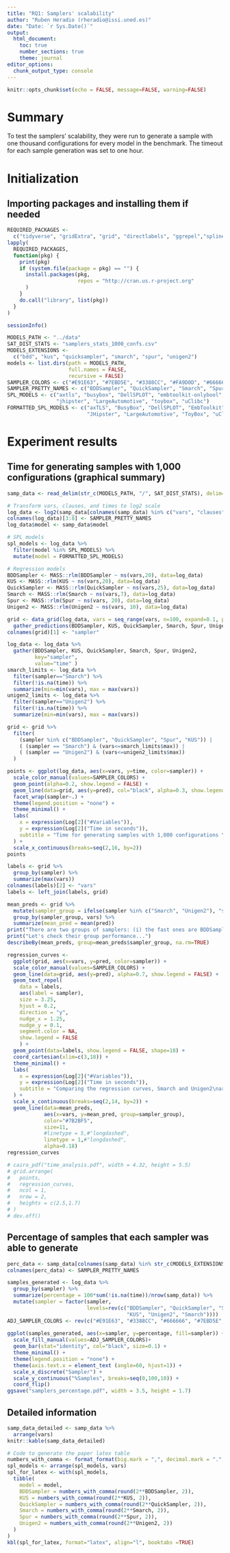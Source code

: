 ```yaml
---
title: "RQ1: Samplers' scalability"
author: "Ruben Heradio (rheradio@issi.uned.es)"
date: "Date: `r Sys.Date()`"
output:
  html_document:
    toc: true
    number_sections: true
    theme: journal
editor_options: 
  chunk_output_type: console
---
```


```r
knitr::opts_chunk$set(echo = FALSE, message=FALSE, warning=FALSE)
```

# Summary

To test the samplers' scalability, they were run to generate a sample with one thousand configurations for every model in the benchmark.  The timeout for each sample generation was set to one hour. 

# Initialization

## Importing packages and installing them if needed

```r
REQUIRED_PACKAGES <- 
  c("tidyverse", "gridExtra", "grid", "directlabels", "ggrepel","splines", "modelr", "broom", "psych", "kableExtra", "scales")
lapply(
  REQUIRED_PACKAGES,
  function(pkg) {
    print(pkg)
    if (system.file(package = pkg) == "") {
      install.packages(pkg,
                       repos = "http://cran.us.r-project.org"
      )
    }
    do.call("library", list(pkg))
  }
)
```
```r
sessionInfo()
```

```r
MODELS_PATH <- "../data"
SAT_DIST_STATS <- "samplers_stats_1000_confs.csv"
MODELS_EXTENSIONS <-
  c("bdd", "kus", "quicksampler", "smarch", "spur", "unigen2")
models <- list.dirs(path = MODELS_PATH, 
                    full.names = FALSE, 
                    recursive = FALSE)
SAMPLER_COLORS <- c("#E91E63", "#7EBD5E", "#3388CC", "#FA9D0D", "#666666", "#FF6E66")
SAMPLER_PRETTY_NAMES <- c("BDDSampler", "QuickSampler", "Smarch", "Spur", "Unigen2", "KUS")
SPL_MODELS <- c("axtls", "busybox", "DellSPLOT", "embtoolkit-onlybool", "fiasco", 
                "jhipster", "LargeAutomotive", "toybox", "uClibc")
FORMATTED_SPL_MODELS <- c("axTLS", "BusyBox", "DellSPLOT", "EmbToolkit", "Fiasco", 
                          "JHipster", "LargeAutomotive", "ToyBox", "uClibc")
```

# Experiment results

## Time for generating samples with 1,000 configurations (graphical summary)

```r
samp_data <- read_delim(str_c(MODELS_PATH, "/", SAT_DIST_STATS), delim=";")

# Transform vars, clauses, and times to log2 scale
log_data <- log2(samp_data[colnames(samp_data) %in% c("vars", "clauses", str_c(MODELS_EXTENSIONS, "_time"))])
colnames(log_data)[3:8] <- SAMPLER_PRETTY_NAMES
log_data$model <- samp_data$model

# SPL models
spl_models <- log_data %>%
  filter(model %in% SPL_MODELS) %>%
  mutate(model = FORMATTED_SPL_MODELS)

# Regression models
BDDSampler <- MASS::rlm(BDDSampler ~ ns(vars,20), data=log_data)
KUS <- MASS::rlm(KUS ~ ns(vars,20), data=log_data)
QuickSampler <- MASS::rlm(QuickSampler ~ ns(vars,25), data=log_data)
Smarch <- MASS::rlm(Smarch ~ ns(vars,7), data=log_data)
Spur <- MASS::rlm(Spur ~ ns(vars, 20), data=log_data)
Unigen2 <- MASS::rlm(Unigen2 ~ ns(vars, 10), data=log_data)

grid <- data_grid(log_data, vars = seq_range(vars, n=100, expand=0.1, pretty=TRUE)) %>% 
  gather_predictions(BDDSampler, KUS, QuickSampler, Smarch, Spur, Unigen2)
colnames(grid)[1] <- "sampler"  

log_data <- log_data %>% 
  gather(BDDSampler, KUS, QuickSampler, Smarch, Spur, Unigen2, 
         key="sampler", 
         value="time" )
smarch_limits <- log_data %>% 
  filter(sampler=="Smarch") %>%
  filter(!is.na(time)) %>%
  summarize(min=min(vars), max = max(vars))
unigen2_limits <- log_data %>% 
  filter(sampler=="Unigen2") %>%
  filter(!is.na(time)) %>%
  summarize(min=min(vars), max = max(vars))

grid <- grid %>%
  filter(
    (sampler %in% c("BDDSampler", "QuickSampler", "Spur", "KUS")) |
    ( (sampler == "Smarch") & (vars<=smarch_limits$max)) |
    ( (sampler == "Unigen2") & (vars<=unigen2_limits$max)) 
  )

points <- ggplot(log_data, aes(x=vars, y=time, color=sampler)) +
  scale_color_manual(values=SAMPLER_COLORS) +
  geom_point(alpha=0.2, show.legend = FALSE) +
  geom_line(data=grid, aes(y=pred), col="black", alpha=0.3, show.legend = FALSE)+
  facet_wrap(sampler~.) +
  theme(legend.position = "none") +
  theme_minimal() +
  labs(
    x = expression(Log[2]("#Variables")),
    y = expression(Log[2]("Time in seconds")),
    subtitle = "Time for generating samples with 1,000 configurations \n(timeout = 1 hour)"
  ) +
  scale_x_continuous(breaks=seq(2,16, by=2)) 
points

labels <- grid %>% 
  group_by(sampler) %>% 
  summarize(max(vars))
colnames(labels)[2] <- "vars"
labels <- left_join(labels, grid)

mean_preds <- grid %>% 
  mutate(sampler_group = ifelse(sampler %in% c("Smarch", "Unigen2"), "slow", "fast")) %>%
  group_by(sampler_group, vars) %>%
  summarize(mean_pred = mean(pred))
print("There are two groups of samplers: (i) the fast ones are BDDSampler, KUS, QuickSampler, and Spur; (ii) the slow samplers are Smarch and Unigen2")
print("Let's check their group performance...")
describeBy(mean_preds, group=mean_preds$sampler_group, na.rm=TRUE)

regression_curves <- 
  ggplot(grid, aes(x=vars, y=pred, color=sampler)) +
  scale_color_manual(values=SAMPLER_COLORS) +
  geom_line(data=grid, aes(y=pred), alpha=0.7, show.legend = FALSE) +
  geom_text_repel(
    data = labels,
    aes(label = sampler),
    size = 3.25,
    hjust = 0.2,
    direction = "y",
    nudge_x = 1.25,
    nudge_y = 0.1,
    segment.color = NA,
    show.legend = FALSE
    ) +
  geom_point(data=labels, show.legend = FALSE, shape=18) +
  coord_cartesian(xlim=c(3,18)) +
  theme_minimal() +
  labs(
    x = expression(Log[2]("#Variables")),
    y = expression(Log[2]("Time in seconds")),
    subtitle = "Comparing the regression curves, Smarch and Unigen2\nare considerably slower than the other samplers"
  ) +
  scale_x_continuous(breaks=seq(2,14, by=2)) +
  geom_line(data=mean_preds, 
            aes(x=vars, y=mean_pred, group=sampler_group), 
            color="#7B2BF5",
            size=11,
            #linetype = 5,#"longdashed",
            linetype = 1,#"longdashed",
            alpha=0.18)
regression_curves

# cairo_pdf("time_analysis.pdf", width = 4.32, height = 5.5)
# grid.arrange(
#   points,
#   regression_curves,
#   ncol = 1,
#   nrow = 2,
#   heights = c(2.5,1.7)
# )
# dev.off()
```

## Percentage of samples that each sampler was able to generate

```r
perc_data <- samp_data[colnames(samp_data) %in% str_c(MODELS_EXTENSIONS, "_time")]
colnames(perc_data) <- SAMPLER_PRETTY_NAMES

samples_generated <- log_data %>% 
  group_by(sampler) %>% 
  summarize(percentage = 100*sum(!is.na(time))/nrow(samp_data)) %>%
  mutate(sampler = factor(sampler, 
                          levels=rev(c("BDDSampler", "QuickSampler", "Spur", 
                                       "KUS", "Unigen2", "Smarch")))) 
ADJ_SAMPLER_COLORS <- rev(c("#E91E63", "#3388CC", "#666666", "#7EBD5E", "#FF6E66", "#FA9D0D"))
  
ggplot(samples_generated, aes(x=sampler, y=percentage, fill=sampler)) +
  scale_fill_manual(values=ADJ_SAMPLER_COLORS)+
  geom_bar(stat="identity", col="black", size=0.1) +
  theme_minimal() +
  theme(legend.position = "none") +
  theme(axis.text.x = element_text (angle=60, hjust=1)) +
  scale_x_discrete("Sampler") +
  scale_y_continuous("%Samples", breaks=seq(0,100,10)) +
  coord_flip()
ggsave("samplers_percentage.pdf", width = 3.5, height = 1.7)

```


## Detailed information

```r
samp_data_detailed <- samp_data %>%
  arrange(vars)
knitr::kable(samp_data_detailed)
```

```r
# Code to generate the paper latex table
numbers_with_comma <- format_format(big.mark = ",", decimal.mark = ".", scientific = FALSE)
spl_models <- arrange(spl_models, vars)
spl_for_latex <- with(spl_models,
  tibble(
    model = model,
    BDDSampler = numbers_with_comma(round(2**BDDSampler, 2)),
    KUS = numbers_with_comma(round(2**KUS, 2)),
    QuickSampler = numbers_with_comma(round(2**QuickSampler, 2)),
    Smarch = numbers_with_comma(round(2**Smarch, 2)),
    Spur = numbers_with_comma(round(2**Spur, 2)),
    Unigen2 = numbers_with_comma(round(2**Unigen2, 2))
  )
)
kbl(spl_for_latex, format="latex", align="l", booktabs =TRUE)
```

